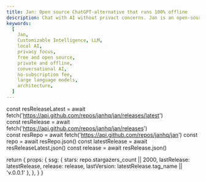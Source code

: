 ```yaml
---
title: Jan: Open source ChatGPT-alternative that runs 100% offline
description: Chat with AI without privact concerns. Jan is an open-source alternative to ChatGPT, running AI models locally on your device.
keywords:
  [
    Jan,
    Customizable Intelligence, LLM,
    local AI,
    privacy focus,
    free and open source,
    private and offline,
    conversational AI,
    no-subscription fee,
    large language models,
    architecture,
  ]
---
```



  const resReleaseLatest = await fetch('https://api.github.com/repos/janhq/jan/releases/latest')  
  const resRelease = await fetch('https://api.github.com/repos/janhq/jan/releases')  
  const resRepo = await fetch('https://api.github.com/repos/janhq/jan')
  const repo = await resRepo.json()
  const latestRelease = await resReleaseLatest.json()
  const release = await resRelease.json()

  return {
    props: {
      ssg: {
        stars: repo.stargazers_count || 2000,
        lastRelease: latestRelease,
        release: release,
        lastVersion: latestRelease.tag_name || 'v.0.0.1'
      },
    },
  }
}

<Home />
